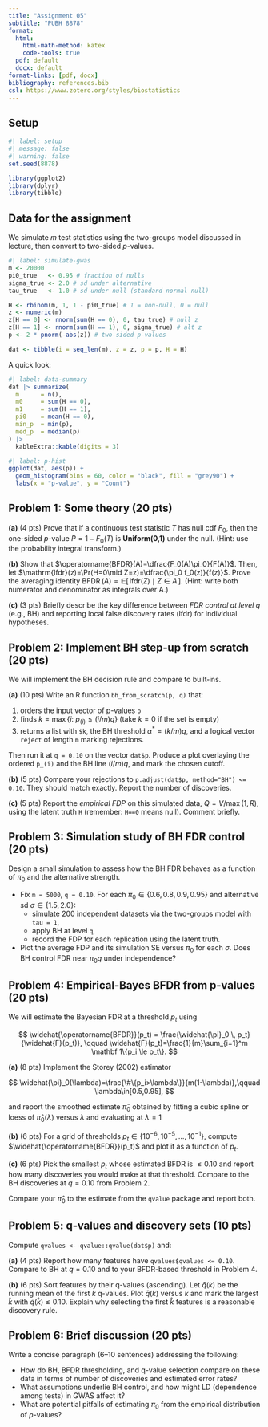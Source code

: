```yaml
---
title: "Assignment 05"
subtitle: "PUBH 8878"
format:
  html:
    html-math-method: katex
    code-tools: true
  pdf: default
  docx: default
format-links: [pdf, docx]
bibliography: references.bib
csl: https://www.zotero.org/styles/biostatistics
---
```


## Setup

```r
#| label: setup
#| message: false
#| warning: false
set.seed(8878)

library(ggplot2)
library(dplyr)
library(tibble)
```

## Data for the assignment

We simulate $m$ test statistics using the two-groups model discussed in lecture, then convert to two-sided $p$-values.

```r
#| label: simulate-gwas
m <- 20000
pi0_true   <- 0.95 # fraction of nulls
sigma_true <- 2.0 # sd under alternative
tau_true   <- 1.0 # sd under null (standard normal null)

H <- rbinom(m, 1, 1 - pi0_true) # 1 = non-null, 0 = null
z <- numeric(m)
z[H == 0] <- rnorm(sum(H == 0), 0, tau_true) # null z
z[H == 1] <- rnorm(sum(H == 1), 0, sigma_true) # alt z
p <- 2 * pnorm(-abs(z)) # two-sided p-values

dat <- tibble(i = seq_len(m), z = z, p = p, H = H)
```

A quick look:

```r
#| label: data-summary
dat |> summarize(
  m      = n(),
  m0     = sum(H == 0),
  m1     = sum(H == 1),
  pi0    = mean(H == 0),
  min_p  = min(p),
  med_p  = median(p)
) |>
  kableExtra::kable(digits = 3)
```

```r
#| label: p-hist
ggplot(dat, aes(p)) +
  geom_histogram(bins = 60, color = "black", fill = "grey90") +
  labs(x = "p-value", y = "Count")
```

## Problem 1: Some theory (20 pts)

**(a)** (4 pts) Prove that if a continuous test statistic $T$ has null cdf $F_0$, then the one-sided $p$-value $P = 1 - F_0(T)$ is **Uniform(0,1)** under the null. (Hint: use the probability integral transform.)

**(b)** Show that $\operatorname{BFDR}(A)=\dfrac{F_0(A)\pi_0}{F(A)}$. Then, let $\mathrm{lfdr}(z)=\Pr(H=0\mid Z=z)=\dfrac{\pi_0 f_0(z)}{f(z)}$. Prove the averaging identity $\operatorname{BFDR}(A)=\mathbb{E}\big[\,\mathrm{lfdr}(Z)\mid Z\in A\,\big]$. (Hint: write both numerator and denominator as integrals over A.)

**(c)** (3 pts) Briefly describe the key difference between *FDR control at level q* (e.g., BH) and reporting local false discovery rates (lfdr) for individual hypotheses.

## Problem 2: Implement BH step‑up from scratch (20 pts)

We will implement the BH decision rule and compare to built‑ins.

**(a)** (10 pts) Write an R function `bh_from_scratch(p, q)` that:

1.  orders the input vector of p-values `p`
2.  finds $k=\max\{i:\ p_{(i)} \le (i/m)q\}$ (take $k=0$ if the set is empty)
3.  returns a list with `$k`, the BH threshold $\alpha^* = (k/m)q$, and a logical vector `reject` of length `m` marking rejections.

Then run it at `q = 0.10` on the vector `dat$p`. Produce a plot overlaying the ordered `p_(i)` and the BH line $(i/m)q$, and mark the chosen cutoff.

**(b)** (5 pts) Compare your rejections to `p.adjust(dat$p, method="BH") <= 0.10`. They should match exactly. Report the number of discoveries.

**(c)** (5 pts) Report the *empirical FDP* on this simulated data, $Q = V/\max(1,R)$, using the latent truth `H` (remember: `H==0` means null). Comment briefly.

## Problem 3: Simulation study of BH FDR control (20 pts)

Design a small simulation to assess how the BH FDR behaves as a function of $\pi_0$ and the alternative strength.

-   Fix `m = 5000`, `q = 0.10`. For each $\pi_0 \in \{0.6, 0.8, 0.9, 0.95\}$ and alternative sd $\sigma \in \{1.5, 2.0\}$:
    -   simulate 200 independent datasets via the two-groups model with `tau = 1`,
    -   apply BH at level `q`,
    -   record the FDP for each replication using the latent truth.
-   Plot the average FDP and its simulation SE versus $\pi_0$ for each $\sigma$. Does BH control FDR near $\pi_0 q$ under independence?

## Problem 4: Empirical-Bayes BFDR from p-values (20 pts)

We will estimate the Bayesian FDR at a threshold $p_t$ using

$$
\widehat{\operatorname{BFDR}}(p_t) = \frac{\widehat{\pi}_0 \, p_t}{\widehat{F}(p_t)},
\qquad
\widehat{F}(p_t)=\frac{1}{m}\sum_{i=1}^m \mathbf 1\{p_i \le p_t\}.
$$

**(a)** (8 pts) Implement the Storey (2002) estimator

$$
\widehat{\pi}_0(\lambda)=\frac{\#\{p_i>\lambda\}}{m(1-\lambda)},\qquad \lambda\in[0.5,0.95],
$$

and report the smoothed estimate $\widehat{\pi}_0$ obtained by fitting a cubic spline or loess of $\widehat{\pi}_0(\lambda)$ versus $\lambda$ and evaluating at $\lambda=1$

**(b)** (6 pts) For a grid of thresholds $p_t\in\{10^{-6},10^{-5},\dots,10^{-1}\}$, compute $\widehat{\operatorname{BFDR}}(p_t)$ and plot it as a function of $p_t$.

**(c)** (6 pts) Pick the smallest $p_t$ whose estimated BFDR is $\le 0.10$ and report how many discoveries you would make at that threshold. Compare to the BH discoveries at $q=0.10$ from Problem 2.

Compare your $\widehat{\pi}_0$ to the estimate from the `qvalue` package and report both.

## Problem 5: q-values and discovery sets (10 pts)

Compute `qvalues <- qvalue::qvalue(dat$p)` and:

**(a)** (4 pts) Report how many features have `qvalues$qvalues <= 0.10`. Compare to BH at $q=0.10$ and to your BFDR-based threshold in Problem 4.

**(b)** (6 pts) Sort features by their q-values (ascending). Let $\bar q(k)$ be the running mean of the first $k$ q-values. Plot $\bar q(k)$ versus $k$ and mark the largest $\hat k$ with $\bar q(\hat k)\le 0.10$. Explain why selecting the first $\hat k$ features is a reasonable discovery rule.

## Problem 6: Brief discussion (20 pts)

Write a concise paragraph (6–10 sentences) addressing the following:

-   How do BH, BFDR thresholding, and q-value selection compare on these data in terms of number of discoveries and estimated error rates?
-   What assumptions underlie BH control, and how might LD (dependence among tests) in GWAS affect it?
-   What are potential pitfalls of estimating $\pi_0$ from the empirical distribution of $p$-values?